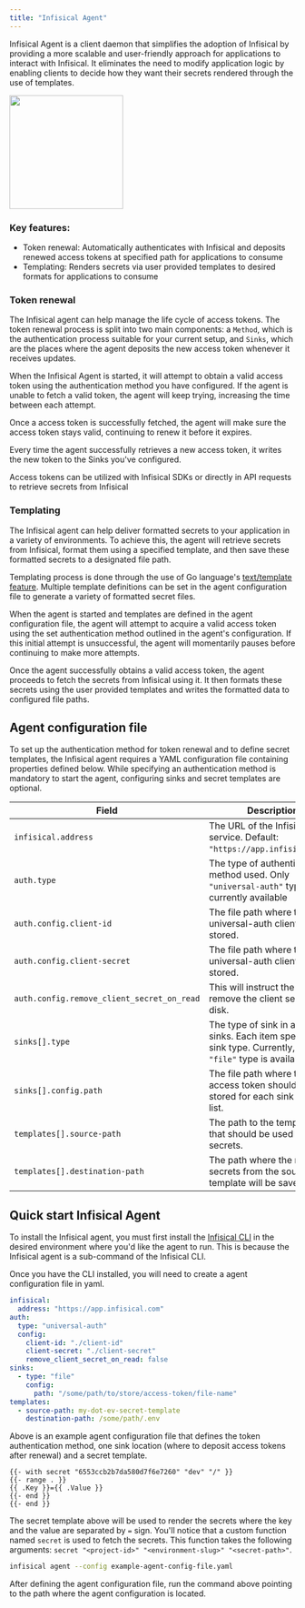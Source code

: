 ```yaml
---
title: "Infisical Agent"
---
```


Infisical Agent is a client daemon that simplifies the adoption of Infisical by providing a more scalable and user-friendly approach for applications to interact with Infisical.
It eliminates the need to modify application logic by enabling clients to decide how they want their secrets rendered through the use of templates.

<img height="200" src="../images/agent/infisical-agent-diagram.png" />

### Key features:
- Token renewal: Automatically authenticates with Infisical and deposits renewed access tokens at specified path for applications to consume
- Templating: Renders secrets via user provided templates to desired formats for applications to consume

### Token renewal
The Infisical agent can help manage the life cycle of access tokens. The token renewal process is split into two main components: a `Method`, which is the authentication process suitable for your current setup, and `Sinks`, which are the places where the agent deposits the new access token whenever it receives updates.

When the Infisical Agent is started, it will attempt to obtain a valid access token using the authentication method you have configured. If the agent is unable to fetch a valid token, the agent will keep trying, increasing the time between each attempt. 

Once a access token is successfully fetched, the agent will make sure the access token stays valid, continuing to renew it before it expires.

Every time the agent successfully retrieves a new access token, it writes the new token to the Sinks you've configured.

<Info>
  Access tokens can be utilized with Infisical SDKs or directly in API requests to retrieve secrets from Infisical
</Info>

### Templating
The Infisical agent can help deliver formatted secrets to your application in a variety of environments. To achieve this, the agent will retrieve secrets from Infisical, format them using a specified template, and then save these formatted secrets to a designated file path. 

Templating process is done through the use of Go language's [text/template feature](https://pkg.go.dev/text/template). Multiple template definitions can be set in the agent configuration file to generate a variety of formatted secret files.

When the agent is started and templates are defined in the agent configuration file, the agent will attempt to acquire a valid access token using the set authentication method outlined in the agent's configuration. 
If this initial attempt is unsuccessful, the agent will momentarily pauses before continuing to make more attempts.

Once the agent successfully obtains a valid access token, the agent proceeds to fetch the secrets from Infisical using it. 
It then formats these secrets using the user provided templates and writes the formatted data to configured file paths.

## Agent configuration file 

To set up the authentication method for token renewal and to define secret templates, the Infisical agent requires a YAML configuration file containing properties defined below. 
While specifying an authentication method is mandatory to start the agent, configuring sinks and secret templates are optional.

| Field                        | Description |
| ---------------------------- | ----------- |
| `infisical.address`          | The URL of the Infisical service. Default: `"https://app.infisical.com"`. |
| `auth.type`                  | The type of authentication method used. Only `"universal-auth"` type is currently available |
| `auth.config.client-id`      | The file path where the universal-auth client id is stored.  |
| `auth.config.client-secret`  | The file path where the universal-auth client secret is stored.  |
| `auth.config.remove_client_secret_on_read`     | This will instruct the agent to remove the client secret from disk.  |
| `sinks[].type`               | The type of sink in a list of sinks. Each item specifies a sink type. Currently, only `"file"` type is available. |
| `sinks[].config.path`        | The file path where the access token should be stored for each sink in the list. |
| `templates[].source-path`    | The path to the template file that should be used to render secrets. |
| `templates[].destination-path` | The path where the rendered secrets from the source template will be saved to. |


## Quick start Infisical Agent
To install the Infisical agent, you must first install the [Infisical CLI](../cli/overview) in the desired environment where you'd like the agent to run. This is because the Infisical agent is a sub-command of the Infisical CLI.

Once you have the CLI installed, you will need to create a agent configuration file in yaml. 

```yaml example-agent-config-file.yaml
infisical:
  address: "https://app.infisical.com"
auth:
  type: "universal-auth"
  config:
    client-id: "./client-id"
    client-secret: "./client-secret"
    remove_client_secret_on_read: false
sinks:
  - type: "file"
    config:
      path: "/some/path/to/store/access-token/file-name"
templates:
  - source-path: my-dot-ev-secret-template
    destination-path: /some/path/.env
```

Above is an example agent configuration file that defines the token authentication method, one sink location (where to deposit access tokens after renewal) and a secret template. 


```text my-dot-ev-secret-template
{{- with secret "6553ccb2b7da580d7f6e7260" "dev" "/" }}
{{- range . }}
{{ .Key }}={{ .Value }}
{{- end }}
{{- end }}
```

The secret template above will be used to render the secrets where the key and the value are separated by `=` sign. You'll notice that a custom function named `secret` is used to fetch the secrets. 
This function takes the following arguments: `secret "<project-id>" "<environment-slug>" "<secret-path>"`. 

```bash 
infisical agent --config example-agent-config-file.yaml
```

After defining the agent configuration file, run the command above pointing to the path where the agent configuration is located. 
